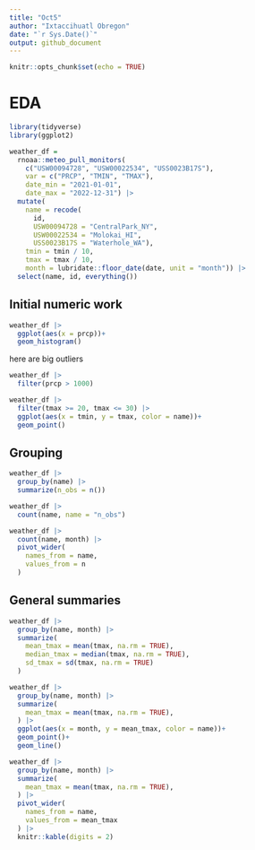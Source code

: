 ```yaml
---
title: "Oct5"
author: "Ixtaccihuatl Obregon"
date: "`r Sys.Date()`"
output: github_document
---
```


```r
knitr::opts_chunk$set(echo = TRUE)
```

# EDA 

```r
library(tidyverse)
library(ggplot2)
```


```r
weather_df = 
  rnoaa::meteo_pull_monitors(
    c("USW00094728", "USW00022534", "USS0023B17S"),
    var = c("PRCP", "TMIN", "TMAX"), 
    date_min = "2021-01-01",
    date_max = "2022-12-31") |>
  mutate(
    name = recode(
      id, 
      USW00094728 = "CentralPark_NY", 
      USW00022534 = "Molokai_HI",
      USS0023B17S = "Waterhole_WA"),
    tmin = tmin / 10,
    tmax = tmax / 10,
    month = lubridate::floor_date(date, unit = "month")) |>
  select(name, id, everything())
```

## Initial numeric work 

```r
weather_df |> 
  ggplot(aes(x = prcp))+
  geom_histogram()
```
here are big outliers 

```r
weather_df |> 
  filter(prcp > 1000)
```

```r
weather_df |> 
  filter(tmax >= 20, tmax <= 30) |> 
  ggplot(aes(x = tmin, y = tmax, color = name))+
  geom_point()
```

## Grouping 

```r
weather_df |> 
  group_by(name) |> 
  summarize(n_obs = n())
```

```r
weather_df |> 
  count(name, name = "n_obs")
```
```r
weather_df |> 
  count(name, month) |> 
  pivot_wider(
    names_from = name, 
    values_from = n 
  )
```
## General summaries

```r
weather_df |> 
  group_by(name, month) |> 
  summarize(
    mean_tmax = mean(tmax, na.rm = TRUE),
    median_tmax = median(tmax, na.rm = TRUE),
    sd_tmax = sd(tmax, na.rm = TRUE)
  )
```

```r
weather_df |> 
  group_by(name, month) |> 
  summarize(
    mean_tmax = mean(tmax, na.rm = TRUE),
  ) |> 
  ggplot(aes(x = month, y = mean_tmax, color = name))+ 
  geom_point()+
  geom_line()
```

```r
weather_df |> 
  group_by(name, month) |> 
  summarize(
    mean_tmax = mean(tmax, na.rm = TRUE),
  ) |> 
  pivot_wider(
    names_from = name, 
    values_from = mean_tmax
  ) |> 
  knitr::kable(digits = 2)
```









